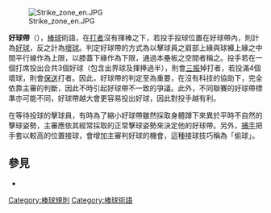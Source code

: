 [[File:Strike_zone_en.JPG|thumb]]

'''好球帶'''（{{lang-en|Strike zone}}），[[棒球|棒球]]術語，在[[打者|打者]]沒有揮棒之下，若投手投球位置在好球帶內，則計為[[好球|好球]]，反之計為[[壞球|壞球]]。判定好球帶的方式為以擊球員之肩部上緣與球褲上緣之中間平行線作為上限，以膝蓋下緣作為下限，通過本壘板之空間者稱之。投手若在一個打席投出合共3個好球（包含出界球及揮捧過半），則會[[三振|三振]]掉打者，若投滿4個壞球，則會[[保送|保送]]打者。因此，好球帶的判定至為重要，在沒有科技的協助下，完全依靠主審的判斷，因此不時引起好球帶不一致的爭議。此外，不同聯賽的好球帶標準亦可能不同，好球帶越大會更容易投出好球，因此對投手越有利。

在等待投球的擊球員，有時為了縮小好球帶雖然採取身體蹲下來異於平時不自然的擊球姿勢，主審應依其經常採取的正常擊球姿勢來決定他的好球帶。另外，[[捕手|捕手]]把手套以較高的位置接球，會增加主審判好球的機會，這種接球技巧稱為「偷球」。

== 參見 ==
*{{台灣棒球維基館|好球帶}}

[[Category:棒球規則|Category:棒球規則]]
[[Category:棒球術語|Category:棒球術語]]